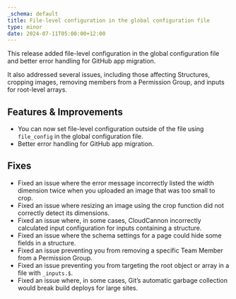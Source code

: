 ```yaml
---
_schema: default
title: File-level configuration in the global configuration file
type: minor
date: 2024-07-11T05:00:00+12:00
---
```

This release added file-level configuration in the global configuration file and better error handling for GitHub app migration.

It also addressed several issues, including those affecting Structures, cropping images, removing members from a Permission Group, and inputs for root-level arrays.

## Features & Improvements

* You can now set file-level configuration outside of the file using `file_config` in the global configuration file.
* Better error handling for GitHub app migration.

## Fixes

* Fixed an issue where the error message incorrectly listed the width dimension twice when you uploaded an image that was too small to crop.
* Fixed an issue where resizing an image using the crop function did not correctly detect its dimensions.
* Fixed an issue where, in some cases, CloudCannon incorrectly calculated input configuration for inputs containing a structure.
* Fixed an issue where the schema settings for a page could hide some fields in a structure.
* Fixed an issue preventing you from removing a specific Team Member from a Permission Group.
* Fixed an issue preventing you from targeting the root object or array in a file with `_inputs.$`.
* Fixed an issue where, in some cases, Git’s automatic garbage collection would break build deploys for large sites.